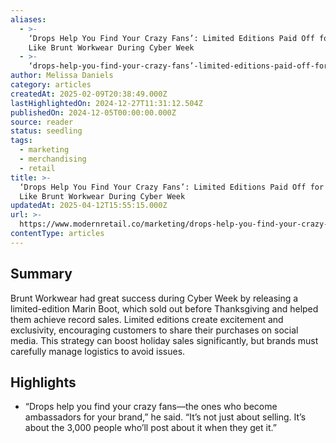 ```yaml
---
aliases:
  - >-
    ‘Drops Help You Find Your Crazy Fans’: Limited Editions Paid Off for Brands
    Like Brunt Workwear During Cyber Week
  - >-
    ‘drops-help-you-find-your-crazy-fans’-limited-editions-paid-off-for-brands-like-brunt-workwear-during-cyber-week
author: Melissa Daniels
category: articles
createdAt: 2025-02-09T20:38:49.000Z
lastHighlightedOn: 2024-12-27T11:31:12.504Z
publishedOn: 2024-12-05T00:00:00.000Z
source: reader
status: seedling
tags:
  - marketing
  - merchandising
  - retail
title: >-
  ‘Drops Help You Find Your Crazy Fans’: Limited Editions Paid Off for Brands
  Like Brunt Workwear During Cyber Week
updatedAt: 2025-04-12T15:55:15.000Z
url: >-
  https://www.modernretail.co/marketing/drops-help-you-find-your-crazy-fans-limited-editions-paid-off-for-brands-like-brunt-workwear-during-cyber-week/?utm_campaign=mrdis&utm_medium=email&utm_source=mrdaily&utm_content=120624
contentType: articles
---
```

## Summary

Brunt Workwear had great success during Cyber Week by releasing a limited-edition Marin Boot, which sold out before Thanksgiving and helped them achieve record sales. Limited editions create excitement and exclusivity, encouraging customers to share their purchases on social media. This strategy can boost holiday sales significantly, but brands must carefully manage logistics to avoid issues.

## Highlights

- “Drops help you find your crazy fans—the ones who become ambassadors for your brand,” he said. “It’s not just about selling. It’s about the 3,000 people who’ll post about it when they get it.”

